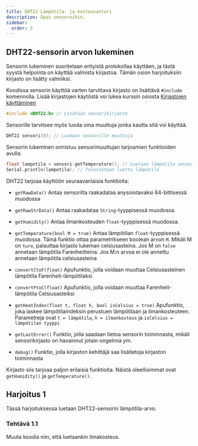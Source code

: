 ```yaml
---
title: DHT22 Lämpötila- ja kosteusanturi
description: Opas sensoreihin.
sidebar:
  order: 3
---
```



## DHT22-sensorin arvon lukeminen
Sensorin lukeminen suoritetaan erityistä protokollaa käyttäen, ja tästä syystä helpointa on käyttää valmista kirjastoa. Tämän
osion harjoituksiin kirjasto on lisätty valmiiksi.

Koodissa sensorin käyttöä varten tarvittava kirjasto on lisättävä `#include` komennolla. Lisää kirjastojen käytöstä voi lukea
kurssin osiosta [Kirjastojen käyttäminen](/basic/kirjastot/)

```c
#include <DHT22.h> // Lisätään sensorikirjasto
```

Sensorille tarvitsee myös luoda oma muuttuja jonka kautta sitä voi käyttää.

```c
DHT22 sensori(8); // Luodaan sensorille muuttuja
```

Sensorin lukeminen onnistuu sensorimuuttujan tarjoamien funktioiden avulla. 
```c
float lampotila = sensori.getTemperature(); // Luetaan lämpötila sensorista
Serial.println(lampotila); // Tulostetaan luettu lämpötila
```

DHT22 tarjoaa käyttöön seuraavanlaisia funktioita:

* `getRawData()` Antaa sensorilta raakadataa anysoiotavaksi 64-bittisessä muodossa


* `getRawStrData()` Antaa raakadataa `String`-tyyppisessä muodossa.
* `getHumidity()` Antaa ilmankosteuden `float`-tyyppisessä muodossa.
* `getTemperature(bool M = true)` Antaa lämpötilan `float`-tyyppisessä muodossa. Tämä funktio ottaa parametrikseen boolean arvon `M`. Mikäli M on `ture`, palauttaa kirjasto lukeman celsiusasteina. Jos M on `false` annetaan lämpötila Farenheitteina. Jos M:n arvoa ei ole annettu annetaan lämpötila celsiusasteina
* `convertCtoF(float)` Apufunktio, jolla voidaan muuttaa Celsiusasteinen lämpötila Farenheit-lämpötilaksi
* `convertFtoC(float)` Apufunktio, jolla voidaan muuttaa Farenheit-lämpötila Celsiusasteiksi
* `getHeatIndex(float t, float h, bool isCelsius = true)` Apufunktio, joka laskee lämpötilaindeksin perustuen lämpötilaan ja ilmankosteuteen. Parametreja ovat `t = lämpötila`, `h = ilmankosteus` ja `isCelsius = lämpötilan tyyppi`
* `getLastError()` Funktio, jolla saadaan tietoa sensorin toiminnasta, mikäli sensorikirjasto on havainnut jotain ongelmia ym.
* `debug()` Funktio, jolla kirjaston kehittäjä saa lisätietoja kirjaston toiminnasta

Kirjasto siis tarjoaa paljon erilaisia funktioita. Näistä oleellisimmat ovat `getHumidity()` ja `getTemperature()`.

## Harjoitus 1

Tässä harjoituksessa luetaan DHT22-sensorin lämpötila-arvo.
<LinkCard title="Harjoitus 1" href="https://wokwi.com/projects/414837115181906945" target="_blank" rel="noopener noreferrer" />

### Tehtävä 1.1
Muuta koodia niin, että luetaankin ilmakosteus.
